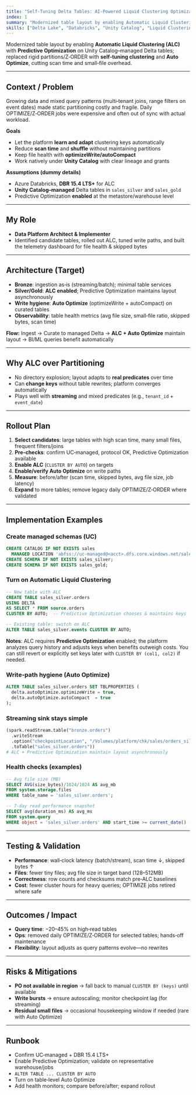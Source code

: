 ```yaml
---
title: "Self-Tuning Delta Tables: AI-Powered Liquid Clustering Optimization"
index: 1
summary: "Modernized table layout by enabling Automatic Liquid Clustering (ALC) with Predictive Optimization on Unity Catalog–managed Delta tables; replaced rigid partitions/Z‑ORDER with self‑tuning clustering and Auto Optimize, cutting scan time and small‑file overhead."
skills: ["Delta Lake", "Databricks", "Unity Catalog", "Liquid Clustering", "Predictive Optimization", "Azure", "Performance Optimization", "PySpark", "SQL", "Auto Optimize"]
---
```


Modernized table layout by enabling **Automatic Liquid Clustering (ALC)** with **Predictive Optimization** on Unity Catalog–managed Delta tables; replaced rigid partitions/Z‑ORDER with **self‑tuning clustering** and **Auto Optimize**, cutting scan time and small‑file overhead.

---

## Context / Problem

Growing data and mixed query patterns (multi‑tenant joins, range filters on event dates) made static partitioning costly and fragile. Daily OPTIMIZE/Z‑ORDER jobs were expensive and often out of sync with actual workload.

**Goals**

* Let the platform **learn and adapt** clustering keys automatically
* Reduce **scan time** and **shuffle** without maintaining partitions
* Keep file health with **optimizeWrite/autoCompact**
* Work natively under **Unity Catalog** with clear lineage and grants

**Assumptions (dummy details)**

* Azure Databricks, **DBR 15.4 LTS+** for ALC
* **Unity Catalog–managed** Delta tables in `sales_silver` and `sales_gold`
* Predictive Optimization **enabled** at the metastore/warehouse level

---

## My Role

* **Data Platform Architect & Implementer**
* Identified candidate tables, rolled out ALC, tuned write paths, and built the telemetry dashboard for file health & skipped bytes

---

## Architecture (Target)

* **Bronze**: ingestion as‑is (streaming/batch); minimal table services
* **Silver/Gold**: **ALC enabled**; Predictive Optimization maintains layout asynchronously
* **Write hygiene**: **Auto Optimize** (optimizeWrite + autoCompact) on curated tables
* **Observability**: table health metrics (avg file size, small‑file ratio, skipped bytes, scan time)

**Flow:** Ingest → Curate to managed Delta → **ALC + Auto Optimize** maintain layout → BI/ML queries benefit automatically

---

## Why ALC over Partitioning

* No directory explosion; layout adapts to **real predicates** over time
* Can **change keys** without table rewrites; platform converges automatically
* Plays well with **streaming** and mixed predicates (e.g., `tenant_id` + `event_date`)

---

## Rollout Plan

1. **Select candidates**: large tables with high scan time, many small files, frequent filters/joins
2. **Pre‑checks**: confirm UC‑managed, protocol OK, Predictive Optimization available
3. **Enable ALC** (`CLUSTER BY AUTO`) on targets
4. **Enable/verify Auto Optimize** on write paths
5. **Measure**: before/after (scan time, skipped bytes, avg file size, job latency)
6. **Expand** to more tables; remove legacy daily OPTIMIZE/Z‑ORDER where validated

---

## Implementation Examples

### Create managed schemas (UC)

```sql
CREATE CATALOG IF NOT EXISTS sales
  MANAGED LOCATION 'abfss://uc-managed@<acct>.dfs.core.windows.net/sales';
CREATE SCHEMA IF NOT EXISTS sales_silver;
CREATE SCHEMA IF NOT EXISTS sales_gold;
```

### Turn on Automatic Liquid Clustering

```sql
-- New table with ALC
CREATE TABLE sales_silver.orders
USING DELTA
AS SELECT * FROM source.orders
CLUSTER BY AUTO;  -- Predictive Optimization chooses & maintains keys

-- Existing table: switch on ALC
ALTER TABLE sales_silver.events CLUSTER BY AUTO;
```

**Notes**: ALC requires **Predictive Optimization** enabled; the platform analyzes query history and adjusts keys when benefits outweigh costs. You can still revert or explicitly set keys later with `CLUSTER BY (col1, col2)` if needed.

### Write‑path hygiene (Auto Optimize)

```sql
ALTER TABLE sales_silver.orders SET TBLPROPERTIES (
  delta.autoOptimize.optimizeWrite = true,
  delta.autoOptimize.autoCompact  = true
);
```

### Streaming sink stays simple

```python
(spark.readStream.table("bronze.orders")
  .writeStream
  .option("checkpointLocation", "/Volumes/platform/chk/sales/orders_silver")
  .toTable("sales_silver.orders"))
# ALC + Predictive Optimization maintain layout asynchronously
```

### Health checks (examples)

```sql
-- Avg file size (MB)
SELECT AVG(size_bytes)/1024/1024 AS avg_mb
FROM system.storage.files
WHERE table_name = 'sales_silver.orders';

-- 7‑day read performance snapshot
SELECT avg(duration_ms) AS avg_ms
FROM system.query
WHERE object = 'sales_silver.orders' AND start_time >= current_date() - 7;
```

---

## Testing & Validation

* **Performance**: wall‑clock latency (batch/stream), scan time ↓, skipped bytes ↑
* **Files**: fewer tiny files; avg file size in target band (128–512MB)
* **Correctness**: row counts and checksums match pre‑ALC baselines
* **Cost**: fewer cluster hours for heavy queries; OPTIMIZE jobs retired where safe

---

## Outcomes / Impact

* **Query time**: −20–45% on high‑read tables
* **Ops**: removed daily OPTIMIZE/Z‑ORDER for selected tables; hands‑off maintenance
* **Flexibility**: layout adjusts as query patterns evolve—no rewrites

---

## Risks & Mitigations

* **PO not available in region** → fall back to manual `CLUSTER BY (keys)` until available
* **Write bursts** → ensure autoscaling; monitor checkpoint lag (for streaming)
* **Residual small files** → occasional housekeeping window if needed (rare with Auto Optimize)

---

## Runbook

* Confirm UC‑managed + DBR 15.4 LTS+
* Enable Predictive Optimization; validate on representative warehouse/jobs
* `ALTER TABLE ... CLUSTER BY AUTO`
* Turn on table‑level Auto Optimize
* Add health monitors; compare before/after; expand rollout
